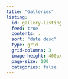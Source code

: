 ```yaml
---
title: "Galleries"
listing:
  id: gallery-listing
  feed: true
  contents: .
  sort: "date desc"
  type: grid
  grid-columns: 3
  image-height: 400px
  page-size: 100
  categories: false
---
```

